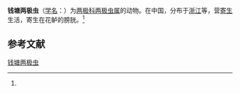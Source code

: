 {{Speciesbox
| name = 钱塘两极虫
| status = 
| status_system = 
| image = 
| genus = Myxidium
| species = qiantangensis
| authority = (Wu, Wang et Jiang, 1985)<ref name='id9217'>{{cite web| url =http://www.bioinfo.cn/db05/BjdwSpecies.php?action=view&id=9217| title =钱塘两极虫| work =《中国动物物种编目数据库》| publisher =中国科学院微生物研究所| author =中国科学院动物研究所| accessdate =2009-04-16| deadurl =yes| archiveurl =https://web.archive.org/web/20160305050708/http://www.bioinfo.cn/db05/BjdwSpecies.php?action=view&id=9217| archivedate =2016-03-05}}</ref>
}}

'''钱塘两极虫'''（[[学名|学名]]：{{lang|la|''Myxidium qiantangensis''}}）为[[两极科|两极科]][[两极虫属|两极虫属]]的动物。在中国，分布于[[浙江|浙江]]等，营[[寄生|寄生]]生活，寄生在花鲈的膀胱。<ref name='id9217'/>

== 参考文献 ==
{{reflist}}

{{Wikispecies|Myxidium qiantangensis}}

[[Category:两极虫属|钱塘两极虫]]


{{Cnidarian-stub}}